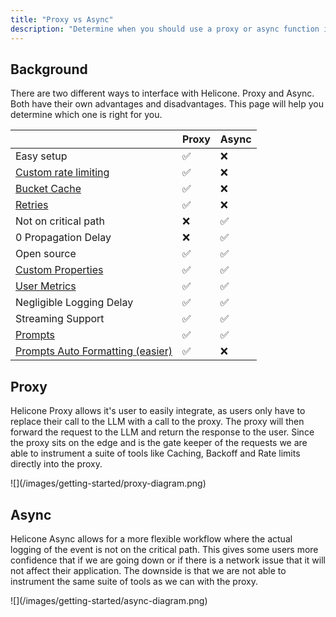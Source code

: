```yaml
---
title: "Proxy vs Async"
description: "Determine when you should use a proxy or async function in Helicone."
---
```


## Background

There are two different ways to interface with Helicone. Proxy and Async. Both have their own advantages and disadvantages. This page will help you determine which one is right for you.

|                                                                    | Proxy | Async |
| ------------------------------------------------------------------ | ----- | ----- |
| Easy setup                                                         | ✅    | ❌    |
| [Custom rate limiting](features/advanced-usage/custom-rate-limits) | ✅    | ❌    |
| [Bucket Cache](/features/advanced-usage/caching)                   | ✅    | ❌    |
| [Retries](/features/advanced-usage/retries)                        | ✅    | ❌    |
| Not on critical path                                               | ❌    | ✅    |
| 0 Propagation Delay                                                | ❌    | ✅    |
| Open source                                                        | ✅    | ✅    |
| [Custom Properties](/features/advanced-usage/custom-properties)    | ✅    | ✅    |
| [User Metrics](/features/advanced-usage/user-metrics)              | ✅    | ✅    |
| Negligible Logging Delay                                           | ✅    | ✅    |
| Streaming Support                                                  | ✅    | ✅    |
| [Prompts](/features/prompts/)                                      | ✅    | ✅    |
| [Prompts Auto Formatting (easier)](/features/prompts)  | ✅    | ❌    |

## Proxy

Helicone Proxy allows it's user to easily integrate, as users only have to replace their call to the LLM with a call to the proxy.
The proxy will then forward the request to the LLM and return the response to the user. Since the proxy sits on the edge and is the gate
keeper of the requests we are able to instrument a suite of tools like Caching, Backoff and Rate limits directly into the proxy.

<Frame>![](/images/getting-started/proxy-diagram.png)</Frame>

## Async

Helicone Async allows for a more flexible workflow where the actual logging of the event is not on the critical path. This gives some users more confidence that if we are going down
or if there is a network issue that it will not affect their application. The downside is that we are not able to instrument the same suite of tools as we can with the proxy.

<Frame>![](/images/getting-started/async-diagram.png)</Frame>
